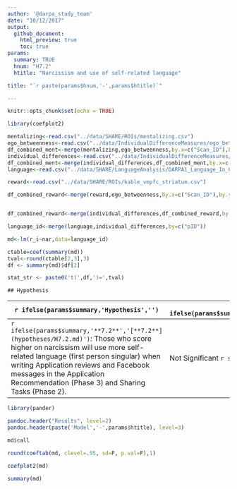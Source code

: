 ```yaml
---
author: '@darpa_study_team'
date: "10/12/2017"
output: 
  github_document:
    html_preview: true
    toc: true
params:
  summary: TRUE
  hnum: "H7.2"
  htitle: "Narcissism and use of self-related language"

title: "`r paste(params$hnum,'-',params$htitle)`"

---
```




```r
knitr::opts_chunk$set(echo = TRUE)

library(coefplot2)

```

```r
mentalizing<-read.csv("../data/SHARE/ROIs/mentalizing.csv")
ego_betweenness<-read.csv("../data/IndividualDifferenceMeasures/ego_betweeness_groups.csv")
df_combined_ment<-merge(mentalizing,ego_betweenness,by.x=c("Scan_ID"),by.y=c("pID"))
individual_differences<-read.csv("../data/IndividualDifferenceMeasures/DARPA1_Complete_Survey_Data_Scales_updated.csv")
df_combined_ment<-merge(individual_differences,df_combined_ment,by.x=c("pID"),by.y=c("Scan_ID"))
language<-read.csv("../data/SHARE/LanguageAnalysis/DARPA1_Language_In_Out_LIWC.csv")

reward<-read.csv("../data/SHARE/ROIs/kable_vmpfc_striatum.csv")

df_combined_reward<-merge(reward,ego_betweenness,by.x=c("Scan_ID"),by.y=c("pID"))


df_combined_reward<-merge(individual_differences,df_combined_reward,by.x=c("pID"),by.y=c("Scan_ID"))

language_id<-merge(language,individual_differences,by=c("pID"))
```



```r
md<-lm(r_i~nar,data=language_id)

ctable=coef(summary(md))
tval<-round(ctable[2,3],3)
df <- summary(md)$df[2]

stat_str <- paste0('t(',df,')=',tval)
```


```asis

## Hypothesis

```


| `r ifelse(params$summary,'Hypothesis','') ` |  `r ifelse(params$summary,'Result','') ` |
| --------------------------------------------------- | --- |
| `r ifelse(params$summary,'**7.2**','[**7.2**](hypotheses/H7.2.md)')`: Those who score higher on narcissism will use more self-related language (first person singular) when writing Application reviews and Facebook messages in the Application Recommendation (Phase 3) and Sharing Tasks (Phase 2). | Not Significant  `r stat_str` |



```r

library(pander)

pandoc.header("Results", level=2)
pandoc.header(paste('Model','-',params$htitle), level=3)

```


```r

md$call

round(coeftab(md, clevel=.95, sd=F, p.val=F),1)

coefplot2(md)
```


```r
summary(md)
```


